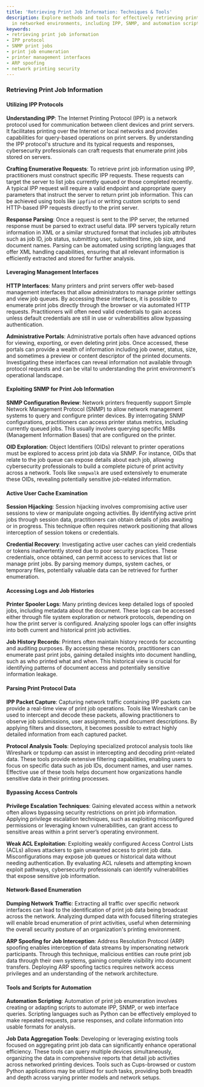 ```yaml
---
title: 'Retrieving Print Job Information: Techniques & Tools'
description: Explore methods and tools for effectively retrieving print job information
  in networked environments, including IPP, SNMP, and automation scripts.
keywords:
- retrieving print job information
- IPP protocol
- SNMP print jobs
- print job enumeration
- printer management interfaces
- ARP spoofing
- network printing security
---
```


### Retrieving Print Job Information

#### Utilizing IPP Protocols

**Understanding IPP**: The Internet Printing Protocol (IPP) is a network protocol used for communication between client devices and print servers. It facilitates printing over the Internet or local networks and provides capabilities for query-based operations on print servers. By understanding the IPP protocol's structure and its typical requests and responses, cybersecurity professionals can craft requests that enumerate print jobs stored on servers.

**Crafting Enumerative Requests**: To retrieve print job information using IPP, practitioners must construct specific IPP requests. These requests can target the server to list jobs currently queued or those completed recently. A typical IPP request will require a valid endpoint and appropriate query parameters that instruct the server to return print job information. This can be achieved using tools like `ippfind` or writing custom scripts to send HTTP-based IPP requests directly to the print server.

**Response Parsing**: Once a request is sent to the IPP server, the returned response must be parsed to extract useful data. IPP servers typically return information in XML or a similar structured format that includes job attributes such as job ID, job status, submitting user, submitted time, job size, and document names. Parsing can be automated using scripting languages that offer XML handling capabilities, ensuring that all relevant information is efficiently extracted and stored for further analysis.

#### Leveraging Management Interfaces

**HTTP Interfaces**: Many printers and print servers offer web-based management interfaces that allow administrators to manage printer settings and view job queues. By accessing these interfaces, it is possible to enumerate print jobs directly through the browser or via automated HTTP requests. Practitioners will often need valid credentials to gain access unless default credentials are still in use or vulnerabilities allow bypassing authentication.

**Administrative Portals**: Administrative portals often have advanced options for viewing, exporting, or even deleting print jobs. Once accessed, these portals can provide a wealth of information including job owner, status, size, and sometimes a preview or content descriptor of the printed documents. Investigating these interfaces can reveal information not available through protocol requests and can be vital to understanding the print environment's operational landscape.

#### Exploiting SNMP for Print Job Information

**SNMP Configuration Review**: Network printers frequently support Simple Network Management Protocol (SNMP) to allow network management systems to query and configure printer devices. By interrogating SNMP configurations, practitioners can access printer status metrics, including currently queued jobs. This usually involves querying specific MIBs (Management Information Bases) that are configured on the printer.

**OID Exploration**: Object Identifiers (OIDs) relevant to printer operations must be explored to access print job data via SNMP. For instance, OIDs that relate to the job queue can expose details about each job, allowing cybersecurity professionals to build a complete picture of print activity across a network. Tools like `snmpwalk` are used extensively to enumerate these OIDs, revealing potentially sensitive job-related information.

#### Active User Cache Examination

**Session Hijacking**: Session hijacking involves compromising active user sessions to view or manipulate ongoing activities. By identifying active print jobs through session data, practitioners can obtain details of jobs awaiting or in progress. This technique often requires network positioning that allows interception of session tokens or credentials.

**Credential Recovery**: Investigating active user caches can yield credentials or tokens inadvertently stored due to poor security practices. These credentials, once obtained, can permit access to services that list or manage print jobs. By parsing memory dumps, system caches, or temporary files, potentially valuable data can be retrieved for further enumeration.

#### Accessing Logs and Job Histories

**Printer Spooler Logs**: Many printing devices keep detailed logs of spooled jobs, including metadata about the document. These logs can be accessed either through file system exploration or network protocols, depending on how the print server is configured. Analyzing spooler logs can offer insights into both current and historical print job activities.

**Job History Records**: Printers often maintain history records for accounting and auditing purposes. By accessing these records, practitioners can enumerate past print jobs, gaining detailed insights into document handling, such as who printed what and when. This historical view is crucial for identifying patterns of document access and potentially sensitive information leakage.

#### Parsing Print Protocol Data

**IPP Packet Capture**: Capturing network traffic containing IPP packets can provide a real-time view of print job operations. Tools like Wireshark can be used to intercept and decode these packets, allowing practitioners to observe job submissions, user assignments, and document descriptions. By applying filters and dissectors, it becomes possible to extract highly detailed information from each captured packet.

**Protocol Analysis Tools**: Deploying specialized protocol analysis tools like Wireshark or tcpdump can assist in intercepting and decoding print-related data. These tools provide extensive filtering capabilities, enabling users to focus on specific data such as job IDs, document names, and user names. Effective use of these tools helps document how organizations handle sensitive data in their printing processes.

#### Bypassing Access Controls

**Privilege Escalation Techniques**: Gaining elevated access within a network often allows bypassing security restrictions on print job information. Applying privilege escalation techniques, such as exploiting misconfigured permissions or leveraging known vulnerabilities, can grant access to sensitive areas within a print server’s operating environment.

**Weak ACL Exploitation**: Exploiting weakly configured Access Control Lists (ACLs) allows attackers to gain unwanted access to print job data. Misconfigurations may expose job queues or historical data without needing authentication. By evaluating ACL rulesets and attempting known exploit pathways, cybersecurity professionals can identify vulnerabilities that expose sensitive job information.

#### Network-Based Enumeration

**Dumping Network Traffic**: Extracting all traffic over specific network interfaces can lead to the identification of print job data being broadcast across the network. Analyzing dumped data with focused filtering strategies will enable broad enumeration of print activities, useful when determining the overall security posture of an organization's printing environment.

**ARP Spoofing for Job Interception**: Address Resolution Protocol (ARP) spoofing enables interception of data streams by impersonating network participants. Through this technique, malicious entities can route print job data through their own systems, gaining complete visibility into document transfers. Deploying ARP spoofing tactics requires network access privileges and an understanding of the network architecture.

#### Tools and Scripts for Automation

**Automation Scripting**: Automation of print job enumeration involves creating or adapting scripts to automate IPP, SNMP, or web interface queries. Scripting languages such as Python can be effectively employed to make repeated requests, parse responses, and collate information into usable formats for analysis.

**Job Data Aggregation Tools**: Developing or leveraging existing tools focused on aggregating print job data can significantly enhance operational efficiency. These tools can query multiple devices simultaneously, organizing the data in comprehensive reports that detail job activities across networked printing devices. Tools such as Cups-browsed or custom Python applications may be utilized for such tasks, providing both breadth and depth across varying printer models and network setups.